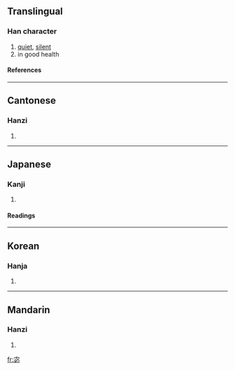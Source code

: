 ==Translingual==
===Han character===
{{Han char|rn=40|rad=宀|as=05|sn=8|four=3033<sub>2</sub>|canj=十心竹 (JPH)}}
# [[quiet]], [[silent]]
# in good health
====References====
{{Han ref|kx=0283.060|dkj=07098|dj=0556.170|hdz=20923.030|uh=5B93|ud=23443|bh=CC57|bd=52311}}
----
==Cantonese==
===Hanzi===
{{yue-hanzi|jyut=|y=mat6}}
# {{defn|Cantonese}}
----
==Japanese==
===Kanji===
{{ja-kanji|grade=|rs=宀05}}
# {{defn|Japanese}} 
====Readings====
{{ja-readings|on=[[びつ]] (bitsu), [[みち]] (michi), [[ふく]] (fuku), [[ぶく]] (buku), [[ひつ]] (hitsu)|kun=[[やすらか]] (yasuraka)}}
----
==Korean==
===Hanja===
{{ko-hanja|hangeul=복|rv=bok|mr=pok}}
# {{defn|Korean}}
----
==Mandarin==
===Hanzi===
{{cmn-hanzi|pin=[[mì]] (mi4)|wg=mi<sup>4</sup>}}
# {{defn|Mandarin}}

[[fr:宓]]